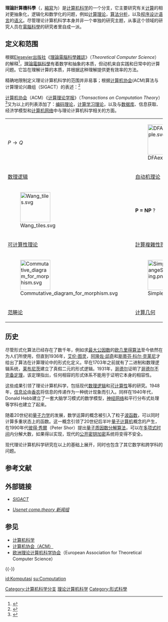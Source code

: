 '''理論計算機科學'''（{{lang-en|'''theoretical  computer science'''}}，[[縮寫|縮寫]]为'''{{lang|en|TCS}}'''）是[[计算机科学|计算机科学]]的一个分支，它主要研究有关[[计算|计算]]的相对更抽象化，逻辑化和数学化的问题，例如[[计算理论|计算理论]]，[[算法分析|算法分析]]，以及[[程序设计语言|程序设计语言]]的[[语义|语义]]。尽管理论计算机科学本身并非一个单独的研究主题，从事这个领域的研究人员在[[電腦科學|電腦科學]]的研究者里自成一派。

== 定义和范围 ==
根据[[愛思唯爾|Elesevier出版社]]《[[理論電腦科學雜誌|理論電腦科學雜誌]]》（''Theoretical Computer Science''）的解释<ref name="elsevier">{{citeweb |title = Theoretical Computer Science， Elsevier Journal |url = http://www.elsevier.com/wps/find/journaldescription.cws_home/505625/description#description |accessdate = 2010-07-28 |archive-date = 2011-10-29 |archive-url = https://web.archive.org/web/20111029095414/http://www.elsevier.com/wps/find/journaldescription.cws_home/505625/description#description |dead-url = no }}</ref>，[[理論電腦科學|理論電腦科學]]有着数学和抽象的本质，但动机来自实践和日常中的计算问题。它旨在理解计算的本质，并根据这种理解提供更有效率的方法。

精确地限制定义理论计算机科学的范围并非易事；根据[[计算机协会|计算机协会]](ACM)算法与计算理论兴趣组（SIGACT）的表述：<ref>{{cite web |title =  SIGACT |url =  http://sigact.acm.org |accessdate =  2010-07-27 |archive-date =  2010-03-12 |archive-url =  https://web.archive.org/web/20100312214141/http://sigact.acm.org/ |dead-url =  no }}</ref>

{{Cquote|理论计算机科学的领域广泛包含[[算法|算法]]、[[数据结构|数据结构]]、[[计算复杂性|计算复杂性]]、[[分布式计算|分布式计算]]、[[并行计算|并行计算]]、[[VLSI|VLSI]]、[[机器学习|机器学习]]、[[计算几何|计算几何]]、[[信息论|信息论]]、[[密码学|密码学]]、[[量子计算|量子计算]]、[[计算数论|计算数论]]、[[符号计算|符号计算]]、[[程序语义|程序语义]]和[[形式化方法|形式化方法]]，[[自动机理论|自动机理论]]，以及[[随机|随机]]方面的研究。此领域的研究常需要强调严格的数学。}}

[[计算机协会|计算机协会]]（ACM）《[[计算理论学报|计算理论学报]]》（''Transactions on Computation Theory''）<ref>{{cite web |title = ToCT |url = http://toct.acm.org/journal.html |accessdate = 2010-07-27 |deadurl = yes |archiveurl = https://web.archive.org/web/20101104004846/http://toct.acm.org/journal.html |archivedate = 2010-11-04 }}</ref>又为以上的列表添加了：[[编码理论|编码理论]]，[[计算学习理论|计算学习理论]]，以及与[[数据库|数据库]]、信息获取、经济学模型和[[计算机网络|计算机网络]]中与理论计算机科学相关的方面。

{| style="border:c1px solid #ddd; text-align:ccenter;  margin: 0 auto;" cellspacing="15"
| <math> P \rightarrow Q \,</math>
| [[File:DFAexample.svg|96px]]
| [[File:Elliptic_curve_simple.png|96px]]
| [[File:6n-graf.svg|96px]]
|-
| [[数理逻辑|数理逻辑]]
| [[自动机理论|自动机理论]]
| [[数论|数论]]
| [[图论|图论]]
|-
| [[File:Wang_tiles.svg|96px]]
| '''P = NP''' ?
| '''GNITIRW-TERCES'''
| <math>\Gamma\vdash x : Int</math>
|-
| [[可计算性理论|可计算性理论]]
| [[計算複雜性理論|計算複雜性理論]]
| [[密码学|密码学]]
| [[类型理论|类型理论]]
|-
| [[File:Commutative_diagram_for_morphism.svg|96px]]
| [[File:SimplexRangeSearching.png|96px]]
| [[File:TSP_Deutschland_3.png|96px]]
| [[File:Blochsphere.svg|96px]]
|-
| [[范畴论|范畴论]]
| [[计算几何|计算几何]]
| [[组合优化|组合优化]]
| [[量子计算|量子计算]]
|}

== 历史 ==
尽管形式化算法已经存在了数千年，例如求[[最大公因数|最大公因数]]的[[欧几里得算法|欧几里得算法]]至今依然在为人们所使用，但直到1936年，[[艾伦·图灵|艾伦·图灵]]，[[阿隆佐·邱奇|阿隆佐·邱奇]]和[[斯蒂芬·科尔·克莱尼|斯蒂芬·科尔·克莱尼]]才给出了算法在计算理论中的形式化定义。早在1703年之前就有了二进制和数理逻辑系统，[[戈特弗里德·莱布尼茨|莱布尼茨]]建立了真假二元的形式逻辑。1931年，[[库尔特·哥德尔|哥德尔]]证明了[[哥德尔不完备定理|哥德尔不完备定理]]，该定理指出，任何相容的形式体系不能用于证明它本身的相容性。

这些成果引领了理论计算机科学，包括现代[[数理逻辑|数理逻辑]]和[[可计算性|可计算性]]等的研究。1948年，[[信息论|信息论]]由[[克劳德·香农|香农]]将信息的传递作为一种统计现象而引入。同样在1940年代，Donald Hebb建立了一套大脑学习模式的数学模型，[[神经网络|神经网络]]和平行分布式处理等学科也建立了起来。

随着20世纪初[[量子力学|量子力学]]的发展，数学运算的概念被引入了粒子[[波函数|波函数]]，可以同时计算多重状态上的函数。这一概念引领了20世纪后半叶[[量子计算机|量子计算机]]概念的产生，在1990年代[[彼得·秀爾|彼得·秀爾]]（Peter Shor）提出[[秀爾演算法|量子质因数分解算法]]，可以在[[多项式时间|多项式时间]]内分解大数，如果得以实现，现代的[[公开密钥加密|公开密钥加密]]系统将变得不安全。

现代理论计算机科学研究在以上的基础上展开，同时也包含了其它数学和跨学科的问题。

== 参考文献 ==
{{Reflist|30em}}

== 外部链接 ==
* {{en}} [http://sigact.acm.org/ ''SIGACT'' ] {{Wayback|url=http://sigact.acm.org/ |date=20100312214141 }}
* {{en}} [news://comp.theory ''Usenet comp.theory 新闻组'']{{dead link|date=2018年1月 |bot=InternetArchiveBot |fix-attempted=yes }}

== 参见 ==
{{Portal box|计算机科学}}
* [[计算机科学|计算机科学]]
* [[计算机协会|计算机协会（ACM）]]
* [[欧洲理论计算机科学协会|欧洲理论计算机科学协会]]（European Association for Theoretical Computer Science）

{{-}}
{{计算机科学}}

{{Authority control}}
{{DEFAULTSORT:Theoretical computer science}}
[[Category:计算机科学分支|Category:计算机科学分支]]
[[Category:理论计算机科学|]]
[[Category:形式科學|Category:形式科學]]

[[id:Komputasi|id:Komputasi]]
[[su:Computation|su:Computation]]